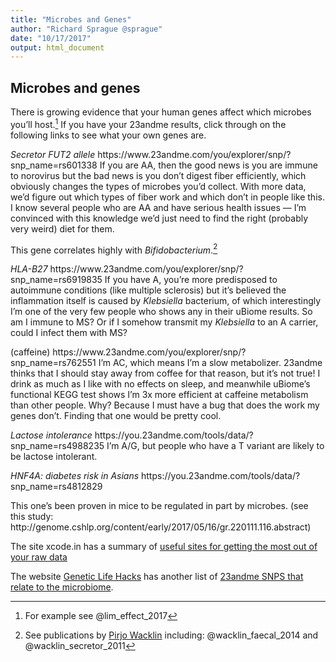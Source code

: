 ```yaml
---
title: "Microbes and Genes"
author: "Richard Sprague @sprague"
date: "10/17/2017"
output: html_document
---
```

## Microbes and genes

There is growing evidence that your human genes affect which microbes you'll host.^[For example see @lim_effect_2017]
If you have your 23andme results, click through on the following links to see what your own genes are.

*Secretor FUT2 allele*
https://www.23andme.com/you/explorer/snp/?snp_name=rs601338
If you are AA, then the good news is you are immune to norovirus but the bad news is you don’t digest fiber efficiently, which obviously changes the types of microbes you'd collect. With more data, we’d figure out which types of fiber work and which don't in people like this.  I know several people who are AA and have serious health issues — I'm convinced with this knowledge we’d just need to find the right (probably very weird) diet for them.

This gene correlates highly with _Bifidobacterium_.^[See publications by [Pirjo Wacklin](http://journals.plos.org/plosone/article?id=10.1371/journal.pone.0094863) including:  @wacklin_faecal_2014 and  @wacklin_secretor_2011] 



*HLA-B27*
https://www.23andme.com/you/explorer/snp/?snp_name=rs6919835
If you have A, you’re more predisposed to autoimmune conditions (like multiple sclerosis) but it’s believed the inflammation itself is caused by _Klebsiella_ bacterium, of which interestingly I’m one of the very few people who shows any in their uBiome results.  So am I immune to MS? Or if I somehow transmit my _Klebsiella_ to an A carrier, could I infect them with MS?



(caffeine)
https://www.23andme.com/you/explorer/snp/?snp_name=rs762551
I’m AC, which means I’m a slow metabolizer.  23andme thinks that I should stay away from coffee for that reason, but it’s not true!  I drink as much as I like with no effects on sleep, and meanwhile uBiome’s functional KEGG test shows I’m 3x more efficient at caffeine metabolism than other people.  Why? Because I must have a bug that does the work my genes don’t.  Finding that one would be pretty cool.

*Lactose intolerance*
https://you.23andme.com/tools/data/?snp_name=rs4988235
I’m A/G, but people who have a T variant are likely to be lactose intolerant.


*HNF4A: diabetes risk in Asians*
https://you.23andme.com/tools/data/?snp_name=rs4812829

This one’s been proven in mice to be regulated in part by microbes. (see this study: http://genome.cshlp.org/content/early/2017/05/16/gr.220111.116.abstract)


The site xcode.in has a summary of [useful sites for getting the most out of your raw data](https://www.xcode.in/dna-and-health/10-useful-sites-getting-23andme-ancestry-com-family-tree-dna-raw-data)

The website [Genetic Life Hacks](http://geneticlifehacks.com) has another list of [23andme SNPS that relate to the microbiome](http://www.geneticlifehacks.com/how-our-genes-shape-our-gut-microbiome-and-our-weight/).



